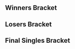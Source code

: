 {{DISPLAYTITLE:Super Smash Sundays 42: ''Melee'' Singles Bracket}}{{SetGame|melee}}{{tabs static
|name1=Overview
|link1=Super Smash Sundays/42/Melee
|name2=Singles Pools
|link2=Super Smash Sundays/42/Melee/Singles Pools
|name3=Singles Bracket
|link3=Super Smash Sundays/42/Melee/Singles Bracket
|name4=Doubles Bracket
|link4=Super Smash Sundays/42/Melee/Doubles Bracket
|This=3
}}

==Winners Bracket==
{{16DEWBracketA
|tourneylink=Super Smash Sundays/42/Melee
|tourneyname=Super Smash Sundays 42
|column-width=200
<!-- Ro16 -->
|r1m1p1=Lucky |r1m1p1flag=us |r1m1p1score=2
|r1m1p2=Fitz |r1m1p2flag=us |r1m1p2score=0
|r1m1win=1
|r1m1p1char1= |r1m1p2char1= |r1m1p1stock1= |r1m1p2stock1= |r1m1win1= |r1m1stage1=
|r1m1p1char2= |r1m1p2char2= |r1m1p1stock2= |r1m1p2stock2= |r1m1win2= |r1m1stage2=
|r1m1p1char3= |r1m1p2char3= |r1m1p1stock3= |r1m1p2stock3= |r1m1win3= |r1m1stage3=
|r1m1p1char4= |r1m1p2char4= |r1m1p1stock4= |r1m1p2stock4= |r1m1win4= |r1m1stage4=
|r1m1p1char5= |r1m1p2char5= |r1m1p1stock5= |r1m1p2stock5= |r1m1win5= |r1m1stage5=
|r1m1date=
|r1m1finished=
|r1m1details={{BracketMatchDetails
|preview= 
|lrthread=
|interview=
|recap=
|comment=
|vod=
}}

|r1m2p1=Squid |r1m2p1flag=us |r1m2p1score=1
|r1m2p2=Reno |r1m2p2flag=us |r1m2p2score=2 
|r1m2win=2
|r1m2p1char1=falco |r1m2p2char1=sheik |r1m2p1stock1=1 |r1m2p2stock1=0 |r1m2win1=1 |r1m2stage1=Yoshi's Story
|r1m2p1char2=falco |r1m2p2char2=sheik |r1m2p1stock2=0 |r1m2p2stock2=1 |r1m2win2=2 |r1m2stage2=Yoshi's Story
|r1m2p1char3=falco |r1m2p2char3=sheik |r1m2p1stock3=0 |r1m2p2stock3=2 |r1m2win3=2 |r1m2stage3=Pokémon Stadium
|r1m2p1char4= |r1m2p2char4= |r1m2p1stock4= |r1m2p2stock4= |r1m2win4= |r1m2stage4=
|r1m2p1char5= |r1m2p2char5= |r1m2p1stock5= |r1m2p2stock5= |r1m2win5= |r1m2stage5=
|r1m2date=March 6, 2016
|r1m2finished=
|r1m2details={{BracketMatchDetails
|preview= 
|lrthread=
|interview=
|recap=
|comment=
|vod=https://www.youtube.com/watch?v=1gX4x8z2iJM
}}

|r1m3p1=HugS |r1m3p1flag=us |r1m3p1score=2
|r1m3p2=LuigiKid |r1m3p2flag=us |r1m3p2score=0
|r1m3win=1
|r1m3p1char1= |r1m3p2char1= |r1m3p1stock1= |r1m3p2stock1= |r1m3win1= |r1m3stage1=
|r1m3p1char2= |r1m3p2char2= |r1m3p1stock2= |r1m3p2stock2= |r1m3win2= |r1m3stage2=
|r1m3p1char3= |r1m3p2char3= |r1m3p1stock3= |r1m3p2stock3= |r1m3win3= |r1m3stage3=
|r1m3p1char4= |r1m3p2char4= |r1m3p1stock4= |r1m3p2stock4= |r1m3win4= |r1m3stage4=
|r1m3p1char5= |r1m3p2char5= |r1m3p1stock5= |r1m3p2stock5= |r1m3win5= |r1m3stage5=
|r1m3date=
|r1m3finished=
|r1m3details={{BracketMatchDetails
|preview= 
|lrthread=
|interview=
|recap=
|comment=
|vod=
}}

|r1m4p1=Alex19 |r1m4p1flag=us |r1m4p1score=2
|r1m4p2=coolhat |r1m4p2flag=ca |r1m4p2score=0
|r1m4win=1
|r1m4p1char1= |r1m4p2char1= |r1m4p1stock1= |r1m4p2stock1= |r1m4win1= |r1m4stage1=
|r1m4p1char2= |r1m4p2char2= |r1m4p1stock2= |r1m4p2stock2= |r1m4win2= |r1m4stage2=
|r1m4p1char3= |r1m4p2char3= |r1m4p1stock3= |r1m4p2stock3= |r1m4win3= |r1m4stage3=
|r1m4p1char4= |r1m4p2char4= |r1m4p1stock4= |r1m4p2stock4= |r1m4win4= |r1m4stage4=
|r1m4p1char5= |r1m4p2char5= |r1m4p1stock5= |r1m4p2stock5= |r1m4win5= |r1m4stage5=
|r1m4date=
|r1m4finished=
|r1m4details={{BracketMatchDetails
|preview= 
|lrthread=
|interview=
|recap=
|comment=
|vod=
}}

|r1m5p1=MacD |r1m5p1flag=us |r1m5p1score=2
|r1m5p2=SacaSuMoto |r1m5p2flag=us |r1m5p2score=1
|r1m5win=1
|r1m5p1char1= |r1m5p2char1= |r1m5p1stock1= |r1m5p2stock1= |r1m5win1= |r1m5stage1=
|r1m5p1char2= |r1m5p2char2= |r1m5p1stock2= |r1m5p2stock2= |r1m5win2= |r1m5stage2=
|r1m5p1char3= |r1m5p2char3= |r1m5p1stock3= |r1m5p2stock3= |r1m5win3= |r1m5stage3=
|r1m5p1char4= |r1m5p2char4= |r1m5p1stock4= |r1m5p2stock4= |r1m5win4= |r1m5stage4=
|r1m5p1char5= |r1m5p2char5= |r1m5p1stock5= |r1m5p2stock5= |r1m5win5= |r1m5stage5=
|r1m5date=
|r1m5finished=
|r1m5details={{BracketMatchDetails
|preview= 
|lrthread=
|interview=
|recap=
|comment=
|vod=
}}

|r1m6p1=ROFL |r1m6p1flag=us |r1m6p1score=0
|r1m6p2=Jace |r1m6p2flag=us |r1m6p2score=2
|r1m6win=2
|r1m6p1char1= |r1m6p2char1= |r1m6p1stock1= |r1m6p2stock1= |r1m6win1= |r1m6stage1=
|r1m6p1char2= |r1m6p2char2= |r1m6p1stock2= |r1m6p2stock2= |r1m6win2= |r1m6stage2=
|r1m6p1char3= |r1m6p2char3= |r1m6p1stock3= |r1m6p2stock3= |r1m6win3= |r1m6stage3=
|r1m6p1char4= |r1m6p2char4= |r1m6p1stock4= |r1m6p2stock4= |r1m6win4= |r1m6stage4=
|r1m6p1char5= |r1m6p2char5= |r1m6p1stock5= |r1m6p2stock5= |r1m6win5= |r1m6stage5=
|r1m6date=
|r1m6finished=
|r1m6details={{BracketMatchDetails
|preview= 
|lrthread=
|interview=
|recap=
|comment=
|vod=
}}

|r1m7p1=S2J |r1m7p1flag=us |r1m7p1score=2
|r1m7p2=PsychoMidget |r1m7p2flag=us |r1m7p2score=0
|r1m7win=1
|r1m7p1char1= |r1m7p2char1= |r1m7p1stock1= |r1m7p2stock1= |r1m7win1= |r1m7stage1=
|r1m7p1char2= |r1m7p2char2= |r1m7p1stock2= |r1m7p2stock2= |r1m7win2= |r1m7stage2=
|r1m7p1char3= |r1m7p2char3= |r1m7p1stock3= |r1m7p2stock3= |r1m7win3= |r1m7stage3=
|r1m7p1char4= |r1m7p2char4= |r1m7p1stock4= |r1m7p2stock4= |r1m7win4= |r1m7stage4=
|r1m7p1char5= |r1m7p2char5= |r1m7p1stock5= |r1m7p2stock5= |r1m7win5= |r1m7stage5=
|r1m7date=
|r1m7finished=
|r1m7details={{BracketMatchDetails
|preview= 
|lrthread=
|interview=
|recap=
|comment=
|vod=
}}

|r1m8p1=MrDq |r1m8p1flag=us |r1m8p1score=2
|r1m8p2=xKobayashi |r1m8p2flag=us |r1m8p2score=0
|r1m8win=1
|r1m8p1char1= |r1m8p2char1= |r1m8p1stock1= |r1m8p2stock1= |r1m8win1= |r1m8stage1=
|r1m8p1char2= |r1m8p2char2= |r1m8p1stock2= |r1m8p2stock2= |r1m8win2= |r1m8stage2=
|r1m8p1char3= |r1m8p2char3= |r1m8p1stock3= |r1m8p2stock3= |r1m8win3= |r1m8stage3=
|r1m8p1char4= |r1m8p2char4= |r1m8p1stock4= |r1m8p2stock4= |r1m8win4= |r1m8stage4=
|r1m8p1char5= |r1m8p2char5= |r1m8p1stock5= |r1m8p2stock5= |r1m8win5= |r1m8stage5=
|r1m8date=
|r1m8finished=
|r1m8details={{BracketMatchDetails
|preview= 
|lrthread=
|interview=
|recap=
|comment=
|vod=
}}

<!-- QUARTERFINALS -->
|r2m1p1=Lucky |r2m1p1flag=us |r2m1p1score=2
|r2m1p2=Reno |r2m1p2flag=us |r2m1p2score=0
|r2m1win=1
|r2m1p1char1= |r2m1p2char1= |r2m1p1stock1= |r2m1p2stock1= |r2m1win1= |r2m1stage1=
|r2m1p1char2= |r2m1p2char2= |r2m1p1stock2= |r2m1p2stock2= |r2m1win2= |r2m1stage2=
|r2m1p1char3= |r2m1p2char3= |r2m1p1stock3= |r2m1p2stock3= |r2m1win3= |r2m1stage3=
|r2m1p1char4= |r2m1p2char4= |r2m1p1stock4= |r2m1p2stock4= |r2m1win4= |r2m1stage4=
|r2m1p1char5= |r2m1p2char5= |r2m1p1stock5= |r2m1p2stock5= |r2m1win5= |r2m1stage5=
|r2m1date=
|r2m1finished=
|r2m1details={{BracketMatchDetails
|preview= 
|lrthread=
|interview=
|recap=
|comment=
|vod=
}}

|r2m2p1=HugS |r2m2p1flag=us |r2m2p1score=2
|r2m2p2=Alex19 |r2m2p2flag=us |r2m2p2score=0
|r2m2win=1
|r2m2p1char1=samus |r2m2p2char1=fox |r2m2p1stock1=2 |r2m2p2stock1=0 |r2m2win1=1 |r2m2stage1=Battlefield
|r2m2p1char2=samus |r2m2p2char2=fox |r2m2p1stock2=1 |r2m2p2stock2=0 |r2m2win2=1 |r2m2stage2=Final Destination
|r2m2p1char3= |r2m2p2char3= |r2m2p1stock3= |r2m2p2stock3= |r2m2win3= |r2m2stage3=
|r2m2p1char4= |r2m2p2char4= |r2m2p1stock4= |r2m2p2stock4= |r2m2win4= |r2m2stage4=
|r2m2p1char5= |r2m2p2char5= |r2m2p1stock5= |r2m2p2stock5= |r2m2win5= |r2m2stage5=
|r2m2date=March 6, 2016
|r2m2finished=
|r2m2details={{BracketMatchDetails
|preview= 
|lrthread=
|interview=
|recap=
|comment=
|vod=https://www.youtube.com/watch?v=C6oKq9-DLHA
}}

|r2m3p1=MacD |r2m3p1flag=us |r2m3p1score=2
|r2m3p2=Jace |r2m3p2flag=us |r2m3p2score=0
|r2m3win=1
|r2m3p1char1=peach |r2m3p2char1=cf |r2m3p1stock1=2 |r2m3p2stock1=0 |r2m3win1=1 |r2m3stage1=Dream Land
|r2m3p1char2=peach |r2m3p2char2=cf |r2m3p1stock2=2 |r2m3p2stock2=0 |r2m3win2=1 |r2m3stage2=Battlefield
|r2m3p1char3= |r2m3p2char3= |r2m3p1stock3= |r2m3p2stock3= |r2m3win3= |r2m3stage3=
|r2m3p1char4= |r2m3p2char4= |r2m3p1stock4= |r2m3p2stock4= |r2m3win4= |r2m3stage4=
|r2m3p1char5= |r2m3p2char5= |r2m3p1stock5= |r2m3p2stock5= |r2m3win5= |r2m3stage5=
|r2m3date=March 6, 2016
|r2m3finished=
|r2m3details={{BracketMatchDetails
|preview= 
|lrthread=
|interview=
|recap=
|comment=
|vod=https://www.youtube.com/watch?v=J8YyGDIQ8LM
}}

|r2m4p1=S2J |r2m4p1flag=us |r2m4p1score=2
|r2m4p2=MrDq |r2m4p2flag=us |r2m4p2score=0
|r2m4win=1
|r2m4p1char1= |r2m4p2char1= |r2m4p1stock1= |r2m4p2stock1= |r2m4win1= |r2m4stage1=
|r2m4p1char2= |r2m4p2char2= |r2m4p1stock2= |r2m4p2stock2= |r2m4win2= |r2m4stage2=
|r2m4p1char3= |r2m4p2char3= |r2m4p1stock3= |r2m4p2stock3= |r2m4win3= |r2m4stage3=
|r2m4p1char4= |r2m4p2char4= |r2m4p1stock4= |r2m4p2stock4= |r2m4win4= |r2m4stage4=
|r2m4p1char5= |r2m4p2char5= |r2m4p1stock5= |r2m4p2stock5= |r2m4win5= |r2m4stage5=
|r2m4date=
|r2m4finished=
|r2m4details={{BracketMatchDetails
|preview= 
|lrthread=
|interview=
|recap=
|comment=
|vod=
}}

<!-- SEMIFINALS -->
|r3m1p1=Lucky |r3m1p1flag=us |r3m1p1score=3
|r3m1p2=HugS |r3m1p2flag=us |r3m1p2score=2
|r3m1win=1
|r3m1p1char1=fox |r3m1p2char1=samus |r3m1p1stock1=0 |r3m1p2stock1=1 |r3m1win1=2 |r3m1stage1=Battlefield
|r3m1p1char2=fox |r3m1p2char2=samus |r3m1p1stock2=2 |r3m1p2stock2=0 |r3m1win2=1 |r3m1stage2=Pokémon Stadium
|r3m1p1char3=fox |r3m1p2char3=samus |r3m1p1stock3=0 |r3m1p2stock3=1 |r3m1win3=2 |r3m1stage3=Fountain of Dreams
|r3m1p1char4=fox |r3m1p2char4=samus |r3m1p1stock4=2 |r3m1p2stock4=0 |r3m1win4=1 |r3m1stage4=Yoshi's Story
|r3m1p1char5=fox |r3m1p2char5=samus |r3m1p1stock5=1 |r3m1p2stock5=0 |r3m1win5=1 |r3m1stage5=Dream Land
|r3m1date=March 6, 2016
|r3m1finished=
|r3m1details={{BracketMatchDetails
|preview= 
|lrthread=
|interview=
|recap=
|comment=
|vod=https://www.youtube.com/watch?v=MD7f-wkwv5w
}}

|r3m2p1=MacD |r3m2p1flag=us |r3m2p1score=1
|r3m2p2=S2J |r3m2p2flag=us |r3m2p2score=3
|r3m2win=2
|r3m2p1char1=peach |r3m2p2char1=cf |r3m2p1stock1=3 |r3m2p2stock1=0 |r3m2win1=1 |r3m2stage1=Dream Land
|r3m2p1char2=peach |r3m2p2char2=cf |r3m2p1stock2=0 |r3m2p2stock2=1 |r3m2win2=2 |r3m2stage2=Yoshi's Story
|r3m2p1char3=peach |r3m2p2char3=cf |r3m2p1stock3=0 |r3m2p2stock3=1 |r3m2win3=2 |r3m2stage3=Fountain of Dreams
|r3m2p1char4=peach |r3m2p2char4=cf |r3m2p1stock4=0 |r3m2p2stock4=2 |r3m2win4=2 |r3m2stage4=Battlefield
|r3m2p1char5= |r3m2p2char5= |r3m2p1stock5= |r3m2p2stock5= |r3m2win5= |r3m2stage5=
|r3m2date=March 6, 2016
|r3m2finished=
|r3m2details={{BracketMatchDetails
|preview= 
|lrthread=
|interview=
|recap=
|comment=
|vod=https://www.youtube.com/watch?v=BFPJJZF8B6I
}}
}}

==Losers Bracket==
{{32DELBracketSmwA
|tourneylink=Super Smash Sundays/42/Melee
|tourneyname=Super Smash Sundays 42
|l1placement=25-32
|l2placement=17-24
|l3placement=13-16
|l4placement=9-12
|l5placement=7-8
|l6placement=5-6
|column-width=150
|l1m1p1=Tapez |l1m1p1flag=us |l1m1p1score=0
|l1m1p2=Germ |l1m1p2flag=us |l1m1p2score=2
|l1m1win=2
|l1m1p1char1= |l1m1p2char1= |l1m1p1stock1= |l1m1p2stock1= |l1m1win1= |l1m1stage1=
|l1m1p1char2= |l1m1p2char2= |l1m1p1stock2= |l1m1p2stock2= |l1m1win2= |l1m1stage2=
|l1m1p1char3= |l1m1p2char3= |l1m1p1stock3= |l1m1p2stock3= |l1m1win3= |l1m1stage3=
|l1m1p1char4= |l1m1p2char4= |l1m1p1stock4= |l1m1p2stock4= |l1m1win4= |l1m1stage4=
|l1m1p1char5= |l1m1p2char5= |l1m1p1stock5= |l1m1p2stock5= |l1m1win5= |l1m1stage5=
|l1m1date=
|l1m1finished=
|l1m1details={{BracketMatchDetails|comment=|preview=|lrthread=|vod=|interview=|recap=}}

|l1m2p1=yeti |l1m2p1flag=us |l1m2p1score=2
|l1m2p2=Sergio |l1m2p2flag=us |l1m2p2score=1
|l1m2win=1
|l1m2p1char1= |l1m2p2char1= |l1m2p1stock1= |l1m2p2stock1= |l1m2win1= |l1m2stage1=
|l1m2p1char2= |l1m2p2char2= |l1m2p1stock2= |l1m2p2stock2= |l1m2win2= |l1m2stage2=
|l1m2p1char3= |l1m2p2char3= |l1m2p1stock3= |l1m2p2stock3= |l1m2win3= |l1m2stage3=
|l1m2p1char4= |l1m2p2char4= |l1m2p1stock4= |l1m2p2stock4= |l1m2win4= |l1m2stage4=
|l1m2p1char5= |l1m2p2char5= |l1m2p1stock5= |l1m2p2stock5= |l1m2win5= |l1m2stage5=
|l1m2date=
|l1m2finished=
|l1m2details={{BracketMatchDetails|comment=|preview=|lrthread=|vod=|interview=|recap=}}

|l1m3p1=KoopaTroopa895 |l1m3p1flag=us |l1m3p1score=2
|l1m3p2=Tenshii |l1m3p2flag=us |l1m3p2score=0
|l1m3win=1
|l1m3p1char1= |l1m3p2char1= |l1m3p1stock1= |l1m3p2stock1= |l1m3win1= |l1m3stage1=
|l1m3p1char2= |l1m3p2char2= |l1m3p1stock2= |l1m3p2stock2= |l1m3win2= |l1m3stage2=
|l1m3p1char3= |l1m3p2char3= |l1m3p1stock3= |l1m3p2stock3= |l1m3win3= |l1m3stage3=
|l1m3p1char4= |l1m3p2char4= |l1m3p1stock4= |l1m3p2stock4= |l1m3win4= |l1m3stage4=
|l1m3p1char5= |l1m3p2char5= |l1m3p1stock5= |l1m3p2stock5= |l1m3win5= |l1m3stage5=
|l1m3date=
|l1m3finished=
|l1m3details={{BracketMatchDetails|comment=|preview=|lrthread=|vod=|interview=|recap=}}

|l1m4p1=sherigami |l1m4p1flag=us |l1m4p1score=2
|l1m4p2=Erik |l1m4p2flag=us |l1m4p2score=0
|l1m4win=1
|l1m4p1char1= |l1m4p2char1= |l1m4p1stock1= |l1m4p2stock1= |l1m4win1= |l1m4stage1=
|l1m4p1char2= |l1m4p2char2= |l1m4p1stock2= |l1m4p2stock2= |l1m4win2= |l1m4stage2=
|l1m4p1char3= |l1m4p2char3= |l1m4p1stock3= |l1m4p2stock3= |l1m4win3= |l1m4stage3=
|l1m4p1char4= |l1m4p2char4= |l1m4p1stock4= |l1m4p2stock4= |l1m4win4= |l1m4stage4=
|l1m4p1char5= |l1m4p2char5= |l1m4p1stock5= |l1m4p2stock5= |l1m4win5= |l1m4stage5=
|l1m4date=
|l1m4finished=
|l1m4details={{BracketMatchDetails|comment=|preview=|lrthread=|vod=|interview=|recap=}}

|l1m5p1=Mchi |l1m5p1flag=us |l1m5p1score=0
|l1m5p2=Captain Faceroll |l1m5p2flag=us |l1m5p2score=2
|l1m5win=2
|l1m5p1char1= |l1m5p2char1= |l1m5p1stock1= |l1m5p2stock1= |l1m5win1= |l1m5stage1=
|l1m5p1char2= |l1m5p2char2= |l1m5p1stock2= |l1m5p2stock2= |l1m5win2= |l1m5stage2=
|l1m5p1char3= |l1m5p2char3= |l1m5p1stock3= |l1m5p2stock3= |l1m5win3= |l1m5stage3=
|l1m5p1char4= |l1m5p2char4= |l1m5p1stock4= |l1m5p2stock4= |l1m5win4= |l1m5stage4=
|l1m5p1char5= |l1m5p2char5= |l1m5p1stock5= |l1m5p2stock5= |l1m5win5= |l1m5stage5=
|l1m5date=
|l1m5finished=
|l1m5details={{BracketMatchDetails|comment=|preview=|lrthread=|vod=|interview=|recap=}}

|l1m6p1=Pajama Sam |l1m6p1flag=us |l1m6p1score=2
|l1m6p2=Romeo |l1m6p2flag=us |l1m6p2score=1
|l1m6win=1
|l1m6p1char1= |l1m6p2char1= |l1m6p1stock1= |l1m6p2stock1= |l1m6win1= |l1m6stage1=
|l1m6p1char2= |l1m6p2char2= |l1m6p1stock2= |l1m6p2stock2= |l1m6win2= |l1m6stage2=
|l1m6p1char3= |l1m6p2char3= |l1m6p1stock3= |l1m6p2stock3= |l1m6win3= |l1m6stage3=
|l1m6p1char4= |l1m6p2char4= |l1m6p1stock4= |l1m6p2stock4= |l1m6win4= |l1m6stage4=
|l1m6p1char5= |l1m6p2char5= |l1m6p1stock5= |l1m6p2stock5= |l1m6win5= |l1m6stage5=
|l1m6date=
|l1m6finished=
|l1m6details={{BracketMatchDetails|comment=|preview=|lrthread=|vod=|interview=|recap=}}

|l1m7p1=hdBryan |l1m7p1flag=us |l1m7p1score=0
|l1m7p2=DendyPretendy |l1m7p2flag=us |l1m7p2score=2
|l1m7win=2
|l1m7p1char1= |l1m7p2char1= |l1m7p1stock1= |l1m7p2stock1= |l1m7win1= |l1m7stage1=
|l1m7p1char2= |l1m7p2char2= |l1m7p1stock2= |l1m7p2stock2= |l1m7win2= |l1m7stage2=
|l1m7p1char3= |l1m7p2char3= |l1m7p1stock3= |l1m7p2stock3= |l1m7win3= |l1m7stage3=
|l1m7p1char4= |l1m7p2char4= |l1m7p1stock4= |l1m7p2stock4= |l1m7win4= |l1m7stage4=
|l1m7p1char5= |l1m7p2char5= |l1m7p1stock5= |l1m7p2stock5= |l1m7win5= |l1m7stage5=
|l1m7date=
|l1m7finished=
|l1m7details={{BracketMatchDetails|comment=|preview=|lrthread=|vod=|interview=|recap=}}

|l1m8p1=ARMY |l1m8p1flag=us |l1m8p1score=2
|l1m8p2=Stomach Flu |l1m8p2flag=us |l1m8p2score=0
|l1m8win=1
|l1m8p1char1= |l1m8p2char1= |l1m8p1stock1= |l1m8p2stock1= |l1m8win1= |l1m8stage1=
|l1m8p1char2= |l1m8p2char2= |l1m8p1stock2= |l1m8p2stock2= |l1m8win2= |l1m8stage2=
|l1m8p1char3= |l1m8p2char3= |l1m8p1stock3= |l1m8p2stock3= |l1m8win3= |l1m8stage3=
|l1m8p1char4= |l1m8p2char4= |l1m8p1stock4= |l1m8p2stock4= |l1m8win4= |l1m8stage4=
|l1m8p1char5= |l1m8p2char5= |l1m8p1stock5= |l1m8p2stock5= |l1m8win5= |l1m8stage5=
|l1m8date=
|l1m8finished=
|l1m8details={{BracketMatchDetails|comment=|preview=|lrthread=|vod=|interview=|recap=}}


|l2m1p1=Fitz |l2m1p1flag=us |l2m1p1score=1
|l2m1p2=Germ |l2m1p2flag=us |l2m1p2score=2
|l2m1win=2
|l2m1p1char1= |l2m1p2char1= |l2m1p1stock1= |l2m1p2stock1= |l2m1win1= |l2m1stage1=
|l2m1p1char2= |l2m1p2char2= |l2m1p1stock2= |l2m1p2stock2= |l2m1win2= |l2m1stage2=
|l2m1p1char3= |l2m1p2char3= |l2m1p1stock3= |l2m1p2stock3= |l2m1win3= |l2m1stage3=
|l2m1p1char4= |l2m1p2char4= |l2m1p1stock4= |l2m1p2stock4= |l2m1win4= |l2m1stage4=
|l2m1p1char5= |l2m1p2char5= |l2m1p1stock5= |l2m1p2stock5= |l2m1win5= |l2m1stage5=
|l2m1date=
|l2m1finished=
|l2m1details={{BracketMatchDetails|comment=|preview=|lrthread=|vod=|interview=|recap=}}

|l2m2p1=Squid |l2m2p1flag=us |l2m2p1score=2
|l2m2p2=yeti |l2m2p2flag=us |l2m2p2score=1
|l2m2win=1
|l2m2p1char1= |l2m2p2char1= |l2m2p1stock1= |l2m2p2stock1= |l2m2win1= |l2m2stage1=
|l2m2p1char2= |l2m2p2char2= |l2m2p1stock2= |l2m2p2stock2= |l2m2win2= |l2m2stage2=
|l2m2p1char3= |l2m2p2char3= |l2m2p1stock3= |l2m2p2stock3= |l2m2win3= |l2m2stage3=
|l2m2p1char4= |l2m2p2char4= |l2m2p1stock4= |l2m2p2stock4= |l2m2win4= |l2m2stage4=
|l2m2p1char5= |l2m2p2char5= |l2m2p1stock5= |l2m2p2stock5= |l2m2win5= |l2m2stage5=
|l2m2date=
|l2m2finished=
|l2m2details={{BracketMatchDetails|comment=|preview=|lrthread=|vod=|interview=|recap=}}

|l2m3p1=LuigiKid |l2m3p1flag=us |l2m3p1score=2
|l2m3p2=KoopaTroopa895 |l2m3p2flag=us |l2m3p2score=0
|l2m3win=1
|l2m3p1char1= |l2m3p2char1= |l2m3p1stock1= |l2m3p2stock1= |l2m3win1= |l2m3stage1=
|l2m3p1char2= |l2m3p2char2= |l2m3p1stock2= |l2m3p2stock2= |l2m3win2= |l2m3stage2=
|l2m3p1char3= |l2m3p2char3= |l2m3p1stock3= |l2m3p2stock3= |l2m3win3= |l2m3stage3=
|l2m3p1char4= |l2m3p2char4= |l2m3p1stock4= |l2m3p2stock4= |l2m3win4= |l2m3stage4=
|l2m3p1char5= |l2m3p2char5= |l2m3p1stock5= |l2m3p2stock5= |l2m3win5= |l2m3stage5=
|l2m3date=
|l2m3finished=
|l2m3details={{BracketMatchDetails|comment=|preview=|lrthread=|vod=|interview=|recap=}}

|l2m4p1=coolhat |l2m4p1flag=ca |l2m4p1score=1
|l2m4p2=sherigami |l2m4p2flag=us |l2m4p2score=2
|l2m4win=2
|l2m4p1char1= |l2m4p2char1= |l2m4p1stock1= |l2m4p2stock1= |l2m4win1= |l2m4stage1=
|l2m4p1char2= |l2m4p2char2= |l2m4p1stock2= |l2m4p2stock2= |l2m4win2= |l2m4stage2=
|l2m4p1char3= |l2m4p2char3= |l2m4p1stock3= |l2m4p2stock3= |l2m4win3= |l2m4stage3=
|l2m4p1char4= |l2m4p2char4= |l2m4p1stock4= |l2m4p2stock4= |l2m4win4= |l2m4stage4=
|l2m4p1char5= |l2m4p2char5= |l2m4p1stock5= |l2m4p2stock5= |l2m4win5= |l2m4stage5=
|l2m4date=
|l2m4finished=
|l2m4details={{BracketMatchDetails|comment=|preview=|lrthread=|vod=|interview=|recap=}}

|l2m5p1=SacaSuMoto |l2m5p1flag=us |l2m5p1score=0
|l2m5p2=Captain Faceroll |l2m5p2flag=us |l2m5p2score=2
|l2m5win=2
|l2m5p1char1= |l2m5p2char1= |l2m5p1stock1= |l2m5p2stock1= |l2m5win1= |l2m5stage1=
|l2m5p1char2= |l2m5p2char2= |l2m5p1stock2= |l2m5p2stock2= |l2m5win2= |l2m5stage2=
|l2m5p1char3= |l2m5p2char3= |l2m5p1stock3= |l2m5p2stock3= |l2m5win3= |l2m5stage3=
|l2m5p1char4= |l2m5p2char4= |l2m5p1stock4= |l2m5p2stock4= |l2m5win4= |l2m5stage4=
|l2m5p1char5= |l2m5p2char5= |l2m5p1stock5= |l2m5p2stock5= |l2m5win5= |l2m5stage5=
|l2m5date=
|l2m5finished=
|l2m5details={{BracketMatchDetails|comment=|preview=|lrthread=|vod=|interview=|recap=}}

|l2m6p1=ROFL |l2m6p1flag=us |l2m6p1score=1
|l2m6p2=Pajama Sam |l2m6p2flag=us |l2m6p2score=2
|l2m6win=2
|l2m6p1char1= |l2m6p2char1= |l2m6p1stock1= |l2m6p2stock1= |l2m6win1= |l2m6stage1=
|l2m6p1char2= |l2m6p2char2= |l2m6p1stock2= |l2m6p2stock2= |l2m6win2= |l2m6stage2=
|l2m6p1char3= |l2m6p2char3= |l2m6p1stock3= |l2m6p2stock3= |l2m6win3= |l2m6stage3=
|l2m6p1char4= |l2m6p2char4= |l2m6p1stock4= |l2m6p2stock4= |l2m6win4= |l2m6stage4=
|l2m6p1char5= |l2m6p2char5= |l2m6p1stock5= |l2m6p2stock5= |l2m6win5= |l2m6stage5=
|l2m6date=
|l2m6finished=
|l2m6details={{BracketMatchDetails|comment=|preview=|lrthread=|vod=|interview=|recap=}}

|l2m7p1=PsychoMidget |l2m7p1flag=us |l2m7p1score=2
|l2m7p2=DendyPretendy |l2m7p2flag=us |l2m7p2score=1
|l2m7win=1
|l2m7p1char1= |l2m7p2char1= |l2m7p1stock1= |l2m7p2stock1= |l2m7win1= |l2m7stage1=
|l2m7p1char2= |l2m7p2char2= |l2m7p1stock2= |l2m7p2stock2= |l2m7win2= |l2m7stage2=
|l2m7p1char3= |l2m7p2char3= |l2m7p1stock3= |l2m7p2stock3= |l2m7win3= |l2m7stage3=
|l2m7p1char4= |l2m7p2char4= |l2m7p1stock4= |l2m7p2stock4= |l2m7win4= |l2m7stage4=
|l2m7p1char5= |l2m7p2char5= |l2m7p1stock5= |l2m7p2stock5= |l2m7win5= |l2m7stage5=
|l2m7date=
|l2m7finished=
|l2m7details={{BracketMatchDetails|comment=|preview=|lrthread=|vod=|interview=|recap=}}

|l2m8p1=xKobayashi |l2m8p1flag=us |l2m8p1score=2
|l2m8p2=ARMY |l2m8p2flag=us |l2m8p2score=0
|l2m8win=1
|l2m8p1char1= |l2m8p2char1= |l2m8p1stock1= |l2m8p2stock1= |l2m8win1= |l2m8stage1=
|l2m8p1char2= |l2m8p2char2= |l2m8p1stock2= |l2m8p2stock2= |l2m8win2= |l2m8stage2=
|l2m8p1char3= |l2m8p2char3= |l2m8p1stock3= |l2m8p2stock3= |l2m8win3= |l2m8stage3=
|l2m8p1char4= |l2m8p2char4= |l2m8p1stock4= |l2m8p2stock4= |l2m8win4= |l2m8stage4=
|l2m8p1char5= |l2m8p2char5= |l2m8p1stock5= |l2m8p2stock5= |l2m8win5= |l2m8stage5=
|l2m8date=
|l2m8finished=
|l2m8details={{BracketMatchDetails|comment=|preview=|lrthread=|vod=|interview=|recap=}}


|l3m1p1=Germ |l3m1p1flag=us |l3m1p1score=1
|l3m1p2=Squid |l3m1p2flag=us |l3m1p2score=2
|l3m1win=2
|l3m1p1char1=link |l3m1p2char1=falco |l3m1p1stock1=0 |l3m1p2stock1=1 |l3m1win1=2 |l3m1stage1=Battlefield
|l3m1p1char2=link |l3m1p2char2=falco |l3m1p1stock2=1 |l3m1p2stock2=0 |l3m1win2=1 |l3m1stage2=Final Destination
|l3m1p1char3=link |l3m1p2char3=falco |l3m1p1stock3=0 |l3m1p2stock3=1 |l3m1win3=2 |l3m1stage3=Pokémon Stadium
|l3m1p1char4= |l3m1p2char4= |l3m1p1stock4= |l3m1p2stock4= |l3m1win4= |l3m1stage4=
|l3m1p1char5= |l3m1p2char5= |l3m1p1stock5= |l3m1p2stock5= |l3m1win5= |l3m1stage5=
|l3m1date=March 6, 2016
|l3m1finished=
|l3m1details={{BracketMatchDetails|comment=|preview=|lrthread=|vod=https://www.youtube.com/watch?v=14EwwONMKQ8|interview=|recap=}}

|l3m2p1=LuigiKid |l3m2p1flag=us |l3m2p1score=1
|l3m2p2=sherigami |l3m2p2flag=us |l3m2p2score=2
|l3m2win=2
|l3m2p1char1= |l3m2p2char1= |l3m2p1stock1= |l3m2p2stock1= |l3m2win1= |l3m2stage1=
|l3m2p1char2= |l3m2p2char2= |l3m2p1stock2= |l3m2p2stock2= |l3m2win2= |l3m2stage2=
|l3m2p1char3= |l3m2p2char3= |l3m2p1stock3= |l3m2p2stock3= |l3m2win3= |l3m2stage3=
|l3m2p1char4= |l3m2p2char4= |l3m2p1stock4= |l3m2p2stock4= |l3m2win4= |l3m2stage4=
|l3m2p1char5= |l3m2p2char5= |l3m2p1stock5= |l3m2p2stock5= |l3m2win5= |l3m2stage5=
|l3m2date=
|l3m2finished=
|l3m2details={{BracketMatchDetails|comment=|preview=|lrthread=|vod=|interview=|recap=}}

|l3m3p1=Captain Faceroll |l3m3p1flag=us |l3m3p1score=2
|l3m3p2=Pajama Sam |l3m3p2flag=us |l3m3p2score=0
|l3m3win=1
|l3m3p1char1= |l3m3p2char1= |l3m3p1stock1= |l3m3p2stock1= |l3m3win1= |l3m3stage1=
|l3m3p1char2= |l3m3p2char2= |l3m3p1stock2= |l3m3p2stock2= |l3m3win2= |l3m3stage2=
|l3m3p1char3= |l3m3p2char3= |l3m3p1stock3= |l3m3p2stock3= |l3m3win3= |l3m3stage3=
|l3m3p1char4= |l3m3p2char4= |l3m3p1stock4= |l3m3p2stock4= |l3m3win4= |l3m3stage4=
|l3m3p1char5= |l3m3p2char5= |l3m3p1stock5= |l3m3p2stock5= |l3m3win5= |l3m3stage5=
|l3m3date=
|l3m3finished=
|l3m3details={{BracketMatchDetails|comment=|preview=|lrthread=|vod=|interview=|recap=}}

|l3m4p1=PsychoMidget |l3m4p1flag=us |l3m4p1score=2
|l3m4p2=xKobayashi |l3m4p2flag=us |l3m4p2score=1
|l3m4win=1
|l3m4p1char1=puff |l3m4p2char1=ic |l3m4p1stock1=0 |l3m4p2stock1=2 |l3m4win1=2 |l3m4stage1=Battlefield
|l3m4p1char2=puff |l3m4p2char2=ic |l3m4p1stock2=1 |l3m4p2stock2=0 |l3m4win2=1 |l3m4stage2=Battlefield
|l3m4p1char3=puff |l3m4p2char3=ic |l3m4p1stock3=1 |l3m4p2stock3=0 |l3m4win3=1 |l3m4stage3=Final Destination
|l3m4p1char4= |l3m4p2char4= |l3m4p1stock4= |l3m4p2stock4= |l3m4win4= |l3m4stage4=
|l3m4p1char5= |l3m4p2char5= |l3m4p1stock5= |l3m4p2stock5= |l3m4win5= |l3m4stage5=
|l3m4date=March 6, 2016
|l3m4finished=
|l3m4details={{BracketMatchDetails|comment=|preview=|lrthread=|vod=https://www.youtube.com/watch?v=fLty7P9fmIg|interview=|recap=}}


|l4m1p1=MrDq |l4m1p1flag=us |l4m1p1score=1
|l4m1p2=Squid |l4m1p2flag=us |l4m1p2score=2
|l4m1win=2
|l4m1p1char1= |l4m1p2char1= |l4m1p1stock1= |l4m1p2stock1= |l4m1win1= |l4m1stage1=
|l4m1p1char2= |l4m1p2char2= |l4m1p1stock2= |l4m1p2stock2= |l4m1win2= |l4m1stage2=
|l4m1p1char3= |l4m1p2char3= |l4m1p1stock3= |l4m1p2stock3= |l4m1win3= |l4m1stage3=
|l4m1p1char4= |l4m1p2char4= |l4m1p1stock4= |l4m1p2stock4= |l4m1win4= |l4m1stage4=
|l4m1p1char5= |l4m1p2char5= |l4m1p1stock5= |l4m1p2stock5= |l4m1win5= |l4m1stage5=
|l4m1date=
|l4m1finished=
|l4m1details={{BracketMatchDetails|comment=|preview=|lrthread=|vod=|interview=|recap=}}

|l4m2p1=Jace |l4m2p1flag=us |l4m2p1score=2
|l4m2p2=sherigami |l4m2p2flag=us |l4m2p2score=1
|l4m2win=1
|l4m2p1char1=cf |l4m2p2char1=sheik |l4m2p1stock1=0 |l4m2p2stock1=1 |l4m2win1=2 |l4m2stage1=Battlefield
|l4m2p1char2=cf |l4m2p2char2=sheik |l4m2p1stock2=1 |l4m2p2stock2=0 |l4m2win2=1 |l4m2stage2=Final Destination
|l4m2p1char3=cf |l4m2p2char3=sheik |l4m2p1stock3=1 |l4m2p2stock3=0 |l4m2win3=1 |l4m2stage3=Yoshi's Story
|l4m2p1char4= |l4m2p2char4= |l4m2p1stock4= |l4m2p2stock4= |l4m2win4= |l4m2stage4=
|l4m2p1char5= |l4m2p2char5= |l4m2p1stock5= |l4m2p2stock5= |l4m2win5= |l4m2stage5=
|l4m2date=March 6, 2016
|l4m2finished=
|l4m2details={{BracketMatchDetails|comment=|preview=|lrthread=|vod=https://www.youtube.com/watch?v=qBqZdRvQEjE|interview=|recap=}}

|l4m3p1=Alex19 |l4m3p1flag=us |l4m3p1score=2
|l4m3p2=Captain Faceroll |l4m3p2flag=us |l4m3p2score=1
|l4m3win=1
|l4m3p1char1=fox |l4m3p2char1=sheik |l4m3p1stock1=0 |l4m3p2stock1=1 |l4m3win1=2 |l4m3stage1=Battlefield
|l4m3p1char2=fox |l4m3p2char2=sheik |l4m3p1stock2=1 |l4m3p2stock2=0 |l4m3win2=1 |l4m3stage2=Yoshi's Story
|l4m3p1char3=fox |l4m3p2char3=sheik |l4m3p1stock3=1 |l4m3p2stock3=0 |l4m3win3=1 |l4m3stage3=Dream Land
|l4m3p1char4= |l4m3p2char4= |l4m3p1stock4= |l4m3p2stock4= |l4m3win4= |l4m3stage4=
|l4m3p1char5= |l4m3p2char5= |l4m3p1stock5= |l4m3p2stock5= |l4m3win5= |l4m3stage5=
|l4m3date=March 6, 2016
|l4m3finished=
|l4m3details={{BracketMatchDetails|comment=|preview=|lrthread=|vod=https://www.youtube.com/watch?v=NoDXqBQsgTw|interview=|recap=}}

|l4m4p1=Reno |l4m4p1flag=us |l4m4p1score=0
|l4m4p2=PsychoMidget |l4m4p2flag=us |l4m4p2score=2
|l4m4win=2
|l4m4p1char1=sheik |l4m4p2char1=puff |l4m4p1stock1=0 |l4m4p2stock1=1 |l4m4win1=2 |l4m4stage1=Fountain of Dreams
|l4m4p1char2=sheik |l4m4p2char2=puff |l4m4p1stock2=0 |l4m4p2stock2=2 |l4m4win2=2 |l4m4stage2=Battlefield
|l4m4p1char3= |l4m4p2char3= |l4m4p1stock3= |l4m4p2stock3= |l4m4win3= |l4m4stage3=
|l4m4p1char4= |l4m4p2char4= |l4m4p1stock4= |l4m4p2stock4= |l4m4win4= |l4m4stage4=
|l4m4p1char5= |l4m4p2char5= |l4m4p1stock5= |l4m4p2stock5= |l4m4win5= |l4m4stage5=
|l4m4date=March 6, 2016
|l4m4finished=
|l4m4details={{BracketMatchDetails|comment=|preview=|lrthread=|vod=https://www.youtube.com/watch?v=Vt3RFmZ8Aco|interview=|recap=}}


|l5m1p1=Squid |l5m1p1flag=us |l5m1p1score=3
|l5m1p2=Jace |l5m1p2flag=us |l5m1p2score=2
|l5m1win=1
|l5m1p1char1=falco |l5m1p2char1=cf |l5m1p1stock1=0 |l5m1p2stock1=1 |l5m1win1=2 |l5m1stage1=Yoshi's Story
|l5m1p1char2=falco |l5m1p2char2=cf |l5m1p1stock2=2 |l5m1p2stock2=0 |l5m1win2=1 |l5m1stage2=Yoshi's Story
|l5m1p1char3=falco |l5m1p2char3=cf |l5m1p1stock3=0 |l5m1p2stock3=3 |l5m1win3=2 |l5m1stage3=Dream Land
|l5m1p1char4=falco |l5m1p2char4=cf |l5m1p1stock4=1 |l5m1p2stock4=0 |l5m1win4=1 |l5m1stage4=Final Destination
|l5m1p1char5=falco |l5m1p2char5=cf |l5m1p1stock5=2 |l5m1p2stock5=0 |l5m1win5=1 |l5m1stage5=Battlefield
|l5m1date=March 6, 2016
|l5m1finished=
|l5m1details={{BracketMatchDetails|comment=|preview=|lrthread=|vod=https://www.youtube.com/watch?v=gt0HTkUgqBw|interview=|recap=}}

|l5m2p1=Alex19 |l5m2p1flag=us |l5m2p1score=2
|l5m2p2=PsychoMidget |l5m2p2flag=us |l5m2p2score=3
|l5m2win=2
|l5m2p1char1=fox |l5m2p2char1=puff |l5m2p1stock1=0 |l5m2p2stock1=1 |l5m2win1=2 |l5m2stage1=Battlefield
|l5m2p1char2=fox |l5m2p2char2=puff |l5m2p1stock2=1 |l5m2p2stock2=0 |l5m2win2=1 |l5m2stage2=Pokémon Stadium
|l5m2p1char3=fox |l5m2p2char3=puff |l5m2p1stock3=2 |l5m2p2stock3=0 |l5m2win3=1 |l5m2stage3=Fountain of Dreams
|l5m2p1char4=fox |l5m2p2char4=puff |l5m2p1stock4=0 |l5m2p2stock4=2 |l5m2win4=2 |l5m2stage4=Fountain of Dreams
|l5m2p1char5=fox |l5m2p2char5=puff |l5m2p1stock5=0 |l5m2p2stock5=1 |l5m2win5=2 |l5m2stage5=Yoshi's Story
|l5m2date=March 6, 2016
|l5m2finished=
|l5m2details={{BracketMatchDetails|comment=|preview=|lrthread=|vod=https://www.youtube.com/watch?v=N_yLYGlE624|interview=|recap=}}


|l6m1p1=HugS |l6m1p1flag=us |l6m1p1score=3
|l6m1p2=Squid |l6m1p2flag=us |l6m1p2score=0
|l6m1win=1
|l6m1p1char1=samus |l6m1p2char1=falco |l6m1p1stock1=2 |l6m1p2stock1=0 |l6m1win1=1 |l6m1stage1=Battlefield
|l6m1p1char2=samus |l6m1p2char2=falco |l6m1p1stock2=3 |l6m1p2stock2=0 |l6m1win2=1 |l6m1stage2=Final Destination
|l6m1p1char3=samus |l6m1p2char3=falco |l6m1p1stock3=2 |l6m1p2stock3=0 |l6m1win3=1 |l6m1stage3=Final Destination
|l6m1p1char4= |l6m1p2char4= |l6m1p1stock4= |l6m1p2stock4= |l6m1win4= |l6m1stage4=
|l6m1p1char5= |l6m1p2char5= |l6m1p1stock5= |l6m1p2stock5= |l6m1win5= |l6m1stage5=
|l6m1date=March 6, 2016
|l6m1finished=
|l6m1details={{BracketMatchDetails|comment=|preview=|lrthread=|vod=https://www.youtube.com/watch?v=MQ_vJdk0K4w|interview=|recap=}}

|l6m2p1=MacD |l6m2p1flag=us |l6m2p1score=3
|l6m2p2=PsychoMidget |l6m2p2flag=us |l6m2p2score=1
|l6m2win=1
|l6m2p1char1=peach |l6m2p2char1=puff |l6m2p1stock1=1 |l6m2p2stock1=0 |l6m2win1=1 |l6m2stage1=Dream Land
|l6m2p1char2=peach |l6m2p2char2=puff |l6m2p1stock2=0 |l6m2p2stock2=1 |l6m2win2=2 |l6m2stage2=Battlefield
|l6m2p1char3=peach |l6m2p2char3=puff |l6m2p1stock3=1 |l6m2p2stock3=0 |l6m2win3=1 |l6m2stage3=Pokémon Stadium
|l6m2p1char4=peach |l6m2p2char4=puff |l6m2p1stock4=3 |l6m2p2stock4=0 |l6m2win4=1 |l6m2stage4=Yoshi's Story
|l6m2p1char5= |l6m2p2char5= |l6m2p1stock5= |l6m2p2stock5= |l6m2win5= |l6m2stage5=
|l6m2date=March 6, 2016
|l6m2finished=
|l6m2details={{BracketMatchDetails|comment=|preview=|lrthread=|vod=https://www.youtube.com/watch?v=hYyLH-syxM8|interview=|recap=}}
}}

<onlyinclude>
==Final Singles Bracket==
{{DEFinalSmwBracket
|tourneylink=Super Smash Sundays/42/Melee
|tourneyname=Super Smash Sundays 42
|l1placement=4
|r2placement=3
|r3loserplacement=2
|r3winnerplacement=1
|column-width=170
|export_score=true
<!-- FROM WINNERS -->
|r1m1p1=Lucky |r1m1p1flag=us |r1m1p1score=3
|r1m1p2=S2J |r1m1p2flag=us |r1m1p2score=1
|r1m1win=1
|r1m1p1char1=fox |r1m1p1stock1=2 |r1m1p2char1=cf |r1m1p2stock1=0 |r1m1win1=1 |r1m1stage1=Dream Land
|r1m1p1char2=fox |r1m1p1stock2=1 |r1m1p2char2=cf |r1m1p2stock2=0 |r1m1win2=1 |r1m1stage2=Battlefield
|r1m1p1char3=fox |r1m1p1stock3=0 |r1m1p2char3=cf |r1m1p2stock3=1 |r1m1win3=2 |r1m1stage3=Battlefield
|r1m1p1char4=fox |r1m1p1stock4=1 |r1m1p2char4=cf |r1m1p2stock4=0 |r1m1win4=1 |r1m1stage4=Final Destination
|r1m1p1char5= |r1m1p1stock5= |r1m1p2char5= |r1m1p2stock5= |r1m1win5= |r1m1stage5=
|r1m1date=March 6, 2016
|r1m1finished=
|r1m1details={{BracketMatchDetails
|vod=https://www.youtube.com/watch?v=ucNPDxkc4rc
|preview= 
|lrthread=
|interview=
|recap=
|comment=
|live=
}}

<!-- FROM LOSERS -->
|l1m1p1=HugS |l1m1p1flag=us |l1m1p1score=1
|l1m1p2=MacD |l1m1p2flag=us |l1m1p2score=3
|l1m1win=2
|l1m1p1char1=samus |l1m1p1stock1=0 |l1m1p2char1=peach |l1m1p2stock1=1 |l1m1win1=2 |l1m1stage1=Battlefield
|l1m1p1char2=samus |l1m1p1stock2=1 |l1m1p2char2=peach |l1m1p2stock2=0 |l1m1win2=1 |l1m1stage2=Yoshi's Story
|l1m1p1char3=samus |l1m1p1stock3=0 |l1m1p2char3=peach |l1m1p2stock3=1 |l1m1win3=2 |l1m1stage3=Final Destination
|l1m1p1char4=samus |l1m1p1stock4=0 |l1m1p2char4=peach |l1m1p2stock4=2 |l1m1win4=2 |l1m1stage4=Battlefield
|l1m1p1char5= |l1m1p1stock5= |l1m1p2char5= |l1m1p2stock5= |l1m1win5= |l1m1stage5=
|l1m1date=March 6, 2016
|l1m1finished=
|l1m1details={{BracketMatchDetails
|vod=https://www.youtube.com/watch?v=V-sr-AF70nc
|preview= 
|lrthread=
|interview=
|recap=
|comment=
|live=
}}

<!-- LOSERS FINALS -->
|r2m1p1=S2J |r2m1p1flag=us |r2m1p1score=2
|r2m1p2=MacD |r2m1p2flag=us |r2m1p2score=3
|r2m1win=2
|r2m1p1char1=cf |r2m1p1stock1=2 |r2m1p2char1=peach |r2m1p2stock1=0 |r2m1win1=1 |r2m1stage1=Dream Land
|r2m1p1char2=cf |r2m1p1stock2=0 |r2m1p2char2=peach |r2m1p2stock2=1 |r2m1win2=2 |r2m1stage2=Fountain of Dreams
|r2m1p1char3=cf |r2m1p1stock3=1 |r2m1p2char3=peach |r2m1p2stock3=0 |r2m1win3=1 |r2m1stage3=Yoshi's Story
|r2m1p1char4=cf |r2m1p1stock4=0 |r2m1p2char4=peach |r2m1p2stock4=1 |r2m1win4=2 |r2m1stage4=Battlefield
|r2m1p1char5=cf |r2m1p1stock5=0 |r2m1p2char5=peach |r2m1p2stock5=1 |r2m1win5=2 |r2m1stage5=Pokémon Stadium
|r2m1date=March 6, 2016
|r2m1finished=
|r2m1details={{BracketMatchDetails
|vod=https://www.youtube.com/watch?v=3LVLUTZOfvE
|preview= 
|lrthread=
|interview=
|recap=
|comment=
|live=
}}

<!-- GRAND FINALS -->
|r3m1p1=Lucky |r3m1p1flag=us |r3m1p1score=3
|r3m1p2=MacD |r3m1p2flag=us |r3m1p2score=1
|r3m1win=1
|r3m1p1char1=fox |r3m1p1stock1=0 |r3m1p2char1=peach |r3m1p2stock1=1 |r3m1win1=2 |r3m1stage1=Battlefield
|r3m1p1char2=fox |r3m1p1stock2=3 |r3m1p2char2=peach |r3m1p2stock2=0 |r3m1win2=1 |r3m1stage2=Pokémon Stadium
|r3m1p1char3=fox |r3m1p1stock3=2 |r3m1p2char3=peach |r3m1p2stock3=0 |r3m1win3=1 |r3m1stage3=Fountain of Dreams
|r3m1p1char4=fox |r3m1p1stock4=2 |r3m1p2char4=peach |r3m1p2stock4=0 |r3m1win4=1 |r3m1stage4=Fountain of Dreams
|r3m1date=March 6, 2016
|r3m1finished=
|r3m1details={{BracketMatchDetails
|vod=https://www.youtube.com/watch?v=UWYY8u8RsBg
|preview= 
|lrthread=
|interview=
|recap=
|comment=
|live=
}}
}}
</onlyinclude>
